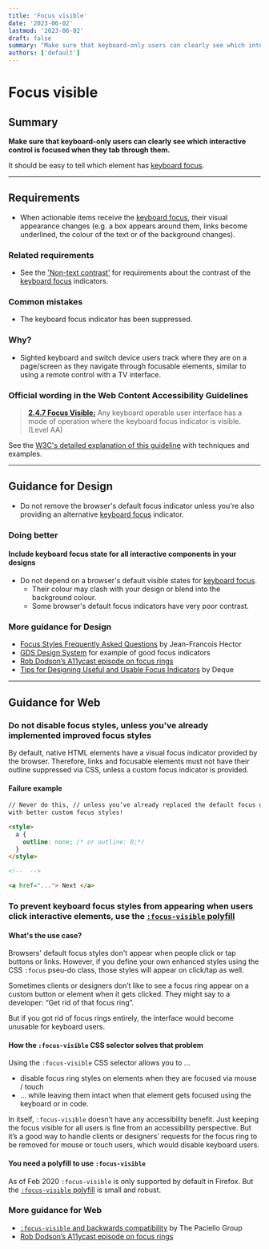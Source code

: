 ```yaml
---
title: 'Focus visible'
date: '2023-06-02'
lastmod: '2023-06-02'
draft: false
summary: "Make sure that keyboard-only users can clearly see which interactive control is focused when they tab through them."
authors: ['default']
---
```


# Focus visible

## Summary

**Make sure that keyboard-only users can clearly see which interactive control is focused when they tab through them.**

It should be easy to tell which element has [keyboard focus](/playbook/definitions#keyboard-focus).

---

## Requirements

- When actionable items receive the [keyboard focus](/playbook/definitions#keyboard-focus), their visual appearance changes (e.g. a box appears around them, links become underlined, the colour of the text or of the background changes).

### Related requirements

- See the ['Non-text contrast'](/playbook/1-4-11-non-text-contrast) for requirements about the contrast of the [keyboard focus](/playbook/definitions#keyboard-focus) indicators.

### Common mistakes

- The keyboard focus indicator has been suppressed.

### Why?

- Sighted keyboard and switch device users track where they are on a page/screen as they navigate through focusable elements, similar to using a remote control with a TV interface.

### Official wording in the Web Content Accessibility Guidelines

> [**2.4.7 Focus Visible:**](https://www.w3.org/TR/UNDERSTANDING-WCAG20/navigation-mechanisms-focus-visible.html) Any keyboard operable user interface has a mode of operation where the keyboard focus indicator is visible. (Level AA)

See the [W3C's detailed explanation of this guideline](https://www.w3.org/TR/UNDERSTANDING-WCAG20/navigation-mechanisms-focus-visible.html) with techniques and examples.

---

## Guidance for Design

- Do not remove the browser's default focus indicator unless you're also providing an alternative [keyboard focus](/playbook/definitions#keyboard-focus) indicator.

### Doing better

#### Include keyboard focus state for all interactive components in your designs

- Do not depend on a browser's default visible states for [keyboard focus](/playbook/definitions#keyboard-focus).
  - Their colour may clash with your design or blend into the background colour.
  - Some browser's default focus indicators have very poor contrast.

### More guidance for Design

- [Focus Styles Frequently Asked Questions](https://docs.google.com/document/d/1I9AvA3cPDlNdNpBZ1Kotk0CRLjL4aNe5Fkjs6S61nBI/edit?usp=sharing) by Jean-Francois Hector
- [GDS Design System](https://design-system.service.gov.uk/components/) for example of good focus indicators
- [Rob Dodson’s A11ycast episode on focus rings](https://www.youtube.com/watch?v=ilj2P5-5CjI&list=PLNYkxOF6rcICWx0C9LVWWVqvHlYJyqw7g&index=15)
- [Tips for Designing Useful and Usable Focus Indicators](https://www.deque.com/blog/give-site-focus-tips-designing-usable-focus-indicators/) by Deque

---

## Guidance for Web

### Do not disable focus styles, unless you've already implemented improved focus styles

By default, native HTML elements have a visual focus indicator provided by the browser. Therefore, links and focusable elements must not have their outline suppressed via CSS, unless a custom focus indicator is provided.

#### Failure example

```html
// Never do this, // unless you’ve already replaced the default focus outline
with better custom focus styles!

<style>
  a {
    outline: none; /* or outline: 0;*/
  }
</style>

<!--  -->

<a href="..."> Next </a>
```

### To prevent keyboard focus styles from appearing when users click interactive elements, use the [`:focus-visible` polyfill](https://wicg.github.io/focus-visible/explainer.html)

#### What's the use case?

Browsers' default focus styles don't appear when people click or tap buttons or links.
However, if you define your own enhanced styles using the CSS `:focus` pseu-do class, those styles will appear on click/tap as well.

Sometimes clients or designers don’t like to see a focus ring appear on a custom button or element when it gets clicked.
They might say to a developer: “Get rid of that focus ring”.

But if you got rid of focus rings entirely, the interface would become unusable for keyboard users.

#### How the `:focus-visible` CSS selector solves that problem

Using the `:focus-visible` CSS selector allows you to …

- disable focus ring styles on elements when they are focused via mouse / touch
- … while leaving them intact when that element gets focused using the keyboard or in code.

In itself, `:focus-visible` doesn’t have any accessibility benefit. Just keeping the focus visible for all users is fine from an accessibility perspective.
But it’s a good way to handle clients or designers’ requests for the focus ring to be removed for mouse or touch users, which would disable keyboard users.

#### You need a polyfill to use `:focus-visible`

As of Feb 2020 `:focus-visible` is only supported by default in Firefox.
But the [`:focus-visible` polyfill](https://wicg.github.io/focus-visible/explainer.html) is small and robust.

### More guidance for Web

- [`:focus-visible` and backwards compatibility](https://developer.paciellogroup.com/blog/2018/03/focus-visible-and-backwards-compatibility/) by The Paciello Group
- [Rob Dodson’s A11ycast episode on focus rings](https://www.youtube.com/watch?v=ilj2P5-5CjI&list=PLNYkxOF6rcICWx0C9LVWWVqvHlYJyqw7g&index=15)
